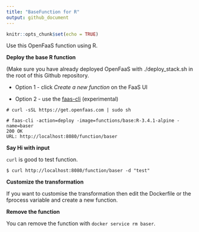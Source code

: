 ```yaml
---
title: "BaseFunction for R"
output: github_document
---
```


```r
knitr::opts_chunk$set(echo = TRUE)
```

Use this OpenFaaS function using R.

**Deploy the base R function**

(Make sure you have already deployed OpenFaaS with ./deploy_stack.sh in the root of this Github repository.

* Option 1 - click *Create a new function* on the FaaS UI

* Option 2 - use the [faas-cli](https://github.com/Lambda-NIC/faas-cli/) (experimental)

```
# curl -sSL https://get.openfaas.com | sudo sh

# faas-cli -action=deploy -image=functions/base:R-3.4.1-alpine -name=baser
200 OK
URL: http://localhost:8080/function/baser
```

**Say Hi with input**

`curl` is good to test function.

```
$ curl http://localhost:8080/function/baser -d "test"
```

**Customize the transformation**

If you want to customise the transformation then edit the Dockerfile or the fprocess variable and create a new function.

**Remove the function**

You can remove the function with `docker service rm baser`.
